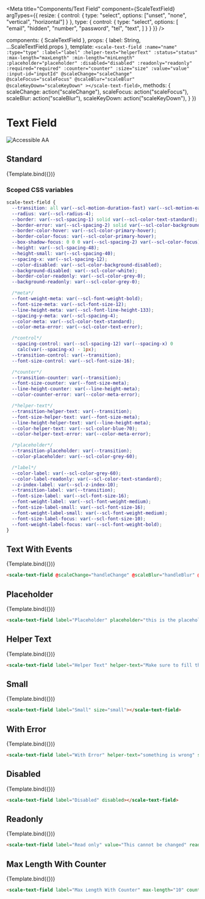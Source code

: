 
<Meta
  title="Components/Text Field"
  component={ScaleTextField}
  argTypes={{
    resize: {
      control: {
        type: "select",
        options: ["unset", "none", "vertical", "horizontal"]
      }
    },
    type: {
      control: {
        type: "select",
        options: [
          "email",
          "hidden",
          "number",
          "password",
          "tel",
          "text",
        ]
      }
    }
  }}
/>

  components: { ScaleTextField },
  props: {
    label: String,
    ...ScaleTextField.props
  },
  template: `
    <scale-text-field
      :name="name"
      :type="type"
      :label="label"
      :helper-text="helperText"
      :status="status"
      :max-length="maxLength"
      :min-length="minLength"
      :placeholder="placeholder"
      :disabled="disabled"
      :readonly="readonly"
      :required="required"
      :counter="counter"
      :size="size"
      :value="value"
      :input-id="inputId"
      @scaleChange="scaleChange"
      @scaleFocus="scaleFocus"
      @scaleBlur="scaleBlur"
      @scaleKeyDown="scaleKeyDown"
    ></scale-text-field>
  `,
  methods: {
    scaleChange: action("scaleChange"),
    scaleFocus: action("scaleFocus"),
    scaleBlur: action("scaleBlur"),
    scaleKeyDown: action("scaleKeyDown"),
  }
})

<div style={{display: 'inline-flex', alignItems: 'center', justifyContent: 'space-between', width: '100%'}}>
    <h1>Text Field</h1>
    <img src="assets/aa.png" alt="Accessible AA" />
</div>

## Standard

<Canvas withSource="none">
  <Story
    name="Standard"
    args={{
      label: "An input"
    }}
  >
    {Template.bind({})}
  </Story>
</Canvas>

<ArgsTable story="Standard" />

### Scoped CSS variables

```css
scale-text-field {
  --transition: all var(--scl-motion-duration-fast) var(--scl-motion-easing-standard);
  --radius: var(--scl-radius-4);
  --border: var(--scl-spacing-1) solid var(--scl-color-text-standard);
  --border-error: var(--scl-spacing-2) solid var(--scl-color-background-error);
  --border-color-hover: var(--scl-color-primary-hover);
  --border-color-focus: var(--scl-color-primary-hover);
  --box-shadow-focus: 0 0 0 var(--scl-spacing-2) var(--scl-color-focus);
  --height: var(--scl-spacing-48);
  --height-small: var(--scl-spacing-40);
  --spacing-x: var(--scl-spacing-12);
  --color-disabled: var(--scl-color-background-disabled);
  --background-disabled: var(--scl-color-white);
  --border-color-readonly: var(--scl-color-grey-0);
  --background-readonly: var(--scl-color-grey-0);

  /*meta*/
  --font-weight-meta: var(--scl-font-weight-bold);
  --font-size-meta: var(--scl-font-size-12);
  --line-height-meta: var(--scl-font-line-height-133);
  --spacing-y-meta: var(--scl-spacing-4);
  --color-meta: var(--scl-color-text-standard);
  --color-meta-error: var(--scl-color-text-error);

  /*control*/
  --spacing-control: var(--scl-spacing-12) var(--spacing-x) 0
    calc(var(--spacing-x) - 1px);
  --transition-control: var(--transition);
  --font-size-control: var(--scl-font-size-16);

  /*counter*/
  --transition-counter: var(--transition);
  --font-size-counter: var(--font-size-meta);
  --line-height-counter: var(--line-height-meta);
  --color-counter-error: var(--color-meta-error);

  /*helper-text*/
  --transition-helper-text: var(--transition);
  --font-size-helper-text: var(--font-size-meta);
  --line-height-helper-text: var(--line-height-meta);
  --color-helper-text: var(--scl-color-blue-70);
  --color-helper-text-error: var(--color-meta-error);

  /*placeholder*/
  --transition-placeholder: var(--transition);
  --color-placeholder: var(--scl-color-grey-60);

  /*label*/
  --color-label: var(--scl-color-grey-60);
  --color-label-readonly: var(--scl-color-text-standard);
  --z-index-label: var(--scl-z-index-10);
  --transition-label: var(--transition);
  --font-size-label: var(--scl-font-size-16);
  --font-weight-label: var(--scl-font-weight-medium);
  --font-size-label-small: var(--scl-font-size-16);
  --font-weight-label-small: var(--scl-font-weight-medium);
  --font-size-label-focus: var(--scl-font-size-10);
  --font-weight-label-focus: var(--scl-font-weight-bold);
}
```

## Text With Events

<Canvas withSource="none">
  <Story
    name="Text With Events"
    args={{
      label: "Text With Events"
    }}
  >
    {Template.bind({})}
  </Story>
</Canvas>

```html
<scale-text-field @scaleChange="handleChange" @scaleBlur="handleBlur" @scaleFocus="handleFocus" @scaleKeyDown="handleKeyDown"></scale-text-field>
```


## Placeholder

<Canvas withSource="none">
  <Story
    name="Placeholder"
    args={{
      label: "Placeholder",
      placeholder: "this is the placeholder"
    }}
  >
    {Template.bind({})}
  </Story>
</Canvas>

```html
<scale-text-field label="Placeholder" placeholder="this is the placeholder"></scale-text-field>
```


## Helper Text

<Canvas withSource="none">
  <Story
    name="Helper Text"
    args={{
      label: "Helper Text",
      helperText: "Make sure to fill this"
    }}
  >
    {Template.bind({})}
  </Story>
</Canvas>

```html
<scale-text-field label="Helper Text" helper-text="Make sure to fill this"></scale-text-field>
```


## Small

<Canvas withSource="none">
  <Story
    name="Small"
    args={{
      label: "Small",
      size: 'small'
    }}
  >
    {Template.bind({})}
  </Story>
</Canvas>

```html
<scale-text-field label="Small" size="small"></scale-text-field>
```


## With Error

<Canvas withSource="none">
  <Story
    name="With Error"
    args={{
      label: "With Error",
      status: "error",
      helperText: "something is wrong"
    }}
  >
    {Template.bind({})}
  </Story>
</Canvas>

```html
<scale-text-field label="With Error" helper-text="something is wrong" status="error"></scale-text-field>
```


## Disabled

<Canvas withSource="none">
  <Story
    name="Disabled"
    args={{
      label: "Disabled",
      disabled: true
    }}
  >
    {Template.bind({})}
  </Story>
</Canvas>

```html
<scale-text-field label="Disabled" disabled></scale-text-field>
```


## Readonly

<Canvas withSource="none">
  <Story
    name="Read Only"
    args={{
      label: "Read only",
      readonly: true,
      value: "This cannot be changed"
    }}
  >
    {Template.bind({})}
  </Story>
</Canvas>

```html
<scale-text-field label="Read only" value="This cannot be changed" readonly></scale-text-field>
```


## Max Length With Counter

<Canvas withSource="none">
  <Story
    name="Max Length With Counter"
    args={{
      label: "Max Length With Counter",
      maxLength: 10,
      counter: true
    }}
  >
    {Template.bind({})}
  </Story>
</Canvas>

```html
<scale-text-field label="Max Length With Counter" max-length="10" counter></scale-text-field>
```
